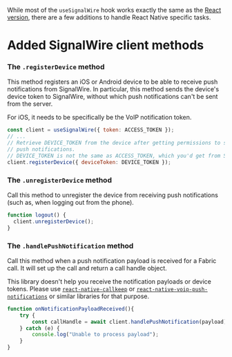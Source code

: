 While most of the `useSignalWire` hook works exactly the same as the [React version](/docs/react/signalwire), there are a few additions
to handle React Native specific tasks.

# Added SignalWire client methods

### The `.registerDevice` method

This method registers an iOS or Android device to be able to receive push notifications from SignalWire.
In particular, this method sends the device's device token to SignalWire, without which push notifications can't
be sent from the server.

For iOS, it needs to be specifically be the VoIP notification token.

```js
const client = useSignalWire({ token: ACCESS_TOKEN });
// ...
// Retrieve DEVICE_TOKEN from the device after getting permissions to send
// push notifications.
// DEVICE_TOKEN is not the same as ACCESS_TOKEN, which you'd get from SignalWire.
client.registerDevice({ deviceToken: DEVICE_TOKEN });
```

### The `.unregisterDevice` method

Call this method to unregister the device from receiving push notifications (such as, when logging out from the phone).

```js
function logout() {
  client.unregisterDevice();
}
```

### The `.handlePushNotification` method

Call this method when a push notification payload is received for a Fabric call. It will
set up the call and return a call handle object.

This library doesn't help you receive the notification payloads or device tokens. Please use
[`react-native-callkeep`](https://github.com/react-native-webrtc/react-native-callkeep) or [`react-native-voip-push-notifications`](https://github.com/react-native-webrtc/react-native-voip-push-notification) or similar libraries for that
purpose.

```js
function onNotificationPayloadReceived(){
    try {
        const callHandle = await client.handlePushNotification(payload);
    } catch (e) {
        console.log("Unable to process payload");
    }
}
```
